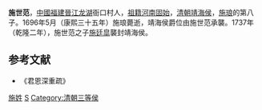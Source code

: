 '''施世范'''{{BD|1675年||1737年}}，[[中國|中國]][[福建|福建]][[晉江|晉江]][[龙湖镇|龙湖]]衙口村人，[[祖籍|祖籍]][[河南|河南]][[固始|固始]]，[[清朝|清朝]][[靖海侯|靖海侯]]，[[施琅|施琅]]的第八子。1696年5月（康熙三十五年）施琅薨逝，靖海侯爵位由施世范承襲。1737年（乾隆二年），施世范之子[[施廷皐|施廷皐]]襲封靖海侯。

==参考文献==
<div class="references-small">
*《君恩深重疏》
<references />
</div>

{{清朝人物小作品}}
[[Category:施姓|施姓]]
[[Category:晋江人|S]]
[[Category:清朝三等侯|Category:清朝三等侯]]